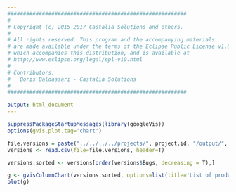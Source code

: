 ```yaml
---
#########################################################
#
# Copyright (c) 2015-2017 Castalia Solutions and others.
#
# All rights reserved. This program and the accompanying materials
# are made available under the terms of the Eclipse Public License v1.0
# which accompanies this distribution, and is available at
# http://www.eclipse.org/legal/epl-v10.html
#
# Contributors:
#   Boris Baldassari - Castalia Solutions
#
#########################################################

output: html_document
---
```


```r

suppressPackageStartupMessages(library(googleVis))
options(gvis.plot.tag='chart')

file.versions = paste("../../../../projects/", project.id, "/output/", project.id, "_bugzilla_versions.csv", sep="")
versions <- read.csv(file=file.versions, header=T)

versions.sorted <- versions[order(versions$Bugs, decreasing = T),]

g <- gvisColumnChart(versions.sorted, options=list(title='List of product versions', legend="{position: 'none'}", width="automatic", height="300px"))
plot(g)
```

